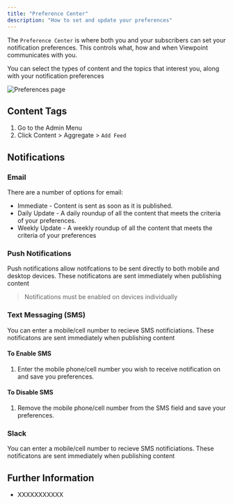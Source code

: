 ```yaml
---
title: "Preference Center"
description: "How to set and update your preferences"
---
```


The `Preference Center` is where both you and your subscribers can set your notification preferences. This controls what, how and when Viewpoint communicates with you.

You can select the types of content and the topics that interest you, along with your notification preferences

![Preferences page](/assets/content/preferences.png)

## Content Tags

1. Go to the Admin Menu
2. Click Content > Aggregate > `Add Feed`

## Notifications

### Email

There are a number of options for email:

- Immediate - Content is sent as soon as it is published.
- Daily Update - A daily roundup of all the content that meets the criteria of your preferences.
- Weekly Update - A weekly roundup of all the content that meets the criteria of your preferences

### Push Notifications

Push notifications allow notifcations to be sent directly to both mobile and desktop devices. These notificatons are sent immediately when publishing content

> Notifications must be enabled on devices individually



### Text Messaging (SMS)

You can enter a mobile/cell number to recieve SMS notificiations. These notificatons are sent immediately when publishing content

#### To Enable SMS

1. Enter the mobile phone/cell number you wish to receive notification on and save you preferences.

#### To Disable SMS

1. Remove the mobile phone/cell number from the SMS field and save your preferences.

### Slack

You can enter a mobile/cell number to recieve SMS notificiations. These notificatons are sent immediately when publishing content

## Further Information

- XXXXXXXXXXX




